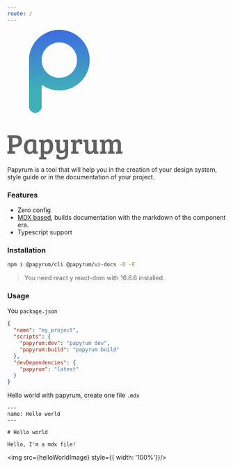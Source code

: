 ```yaml
---
route: /
---
```




<div style={{ textAlign: 'center'}}>
  <svg width="266" height="299" viewBox="0 0 266 299" fill="none" xmlns="http://www.w3.org/2000/svg">
    <path fill-rule="evenodd" clip-rule="evenodd" d="M119.755 139.509C158.279 139.509 189.509 108.279 189.509 69.7546C189.509 31.2302 158.279 0 119.755 0C81.2302 0 50 31.2302 50 69.7546C50 70.1551 50.0034 70.5548 50.0101 70.9538C50.0034 71.135 50 71.3171 50 71.5V176.5C50 184.508 56.4919 191 64.5 191C72.5081 191 79 184.508 79 176.5V126.372C90.4645 134.639 104.541 139.509 119.755 139.509ZM79 71.7214C80.0261 93.3419 97.8801 110.556 119.755 110.556C142.288 110.556 160.556 92.2885 160.556 69.7546C160.556 47.2207 142.288 28.9534 119.755 28.9534C97.2207 28.9534 78.9534 47.2207 78.9534 69.7546C78.9534 69.9675 78.9551 70.18 78.9583 70.3921C78.9859 70.7578 79 71.1273 79 71.5V71.7214Z" fill="#C4C4C4"/>
    <path fill-rule="evenodd" clip-rule="evenodd" d="M119.755 139.509C158.279 139.509 189.509 108.279 189.509 69.7546C189.509 31.2302 158.279 0 119.755 0C81.2302 0 50 31.2302 50 69.7546C50 70.1551 50.0034 70.5548 50.0101 70.9538C50.0034 71.135 50 71.3171 50 71.5V176.5C50 184.508 56.4919 191 64.5 191C72.5081 191 79 184.508 79 176.5V126.372C90.4645 134.639 104.541 139.509 119.755 139.509ZM79 71.7214C80.0261 93.3419 97.8801 110.556 119.755 110.556C142.288 110.556 160.556 92.2885 160.556 69.7546C160.556 47.2207 142.288 28.9534 119.755 28.9534C97.2207 28.9534 78.9534 47.2207 78.9534 69.7546C78.9534 69.9675 78.9551 70.18 78.9583 70.3921C78.9859 70.7578 79 71.1273 79 71.5V71.7214Z" fill="url(#paint0_linear)"/>
    <path d="M0.0480001 285V279.816L2.16 279.624C3.39733 279.496 4.016 278.899 4.016 277.832V248.072L0.368 247.88V242.44H18.672C23.4507 242.44 27.1627 243.571 29.808 245.832C32.496 248.051 33.84 251.4 33.84 255.88C33.84 260.36 32.3253 263.859 29.296 266.376C26.2667 268.851 22.256 270.088 17.264 270.088H11.824V279.368L17.968 279.56V285H0.0480001ZM11.824 263.88H16.432C22.6613 263.88 25.776 261.341 25.776 256.264C25.776 253.192 24.9653 251.165 23.344 250.184C21.7653 249.16 19.2267 248.648 15.728 248.648H11.824V263.88ZM66.598 254.088V277.896C66.598 278.579 66.7047 279.048 66.918 279.304C67.174 279.56 67.6007 279.709 68.198 279.752L70.246 279.88V285H60.07V281.288L59.878 281.224C57.7447 284.296 54.822 285.832 51.11 285.832C46.758 285.832 43.5367 284.445 41.446 281.672C39.3553 278.899 38.31 275.101 38.31 270.28C38.31 264.477 39.718 259.955 42.534 256.712C45.35 253.469 49.574 251.848 55.206 251.848C58.8327 251.848 62.63 252.595 66.598 254.088ZM59.174 274.824V258.248C57.9793 257.693 56.3367 257.416 54.246 257.416C51.3873 257.416 49.318 258.568 48.038 260.872C46.758 263.176 46.118 266.227 46.118 270.024C46.118 276.936 48.3367 280.392 52.774 280.392C54.6513 280.392 56.1873 279.837 57.382 278.728C58.5767 277.576 59.174 276.275 59.174 274.824ZM77.1335 291.08V260.104C77.1335 259.379 77.0055 258.888 76.7495 258.632C76.5362 258.333 76.1308 258.184 75.5335 258.184L72.8455 257.992V252.808H83.6615V256.968C84.3442 255.688 85.5815 254.515 87.3735 253.448C89.1655 252.381 91.2988 251.848 93.7735 251.848C101.496 251.848 105.358 257.267 105.358 268.104C105.358 273.864 104.099 278.28 101.582 281.352C99.0642 284.424 95.6508 285.96 91.3415 285.96C88.7815 285.96 86.4988 285.341 84.4935 284.104V292.936L89.6775 293.192V298.248H73.1655V293.384L75.2775 293.192C75.9175 293.107 76.3868 292.915 76.6855 292.616C76.9842 292.36 77.1335 291.848 77.1335 291.08ZM97.4215 268.744C97.4215 261.619 95.2668 258.056 90.9575 258.056C89.1655 258.056 87.6295 258.611 86.3495 259.72C85.1122 260.787 84.4935 262.067 84.4935 263.56V278.28C86.1148 279.347 88.0775 279.88 90.3815 279.88C92.7282 279.88 94.4775 278.813 95.6295 276.68C96.8242 274.547 97.4215 271.901 97.4215 268.744ZM133.477 283.784V278.92C131.13 282.248 127.674 283.912 123.109 283.912C116.495 283.912 113.189 280.221 113.189 272.84V259.976C113.189 258.824 112.655 258.227 111.589 258.184L109.541 258.056V252.808H120.805V271.176C120.805 273.437 121.125 275.144 121.765 276.296C122.405 277.448 123.727 278.024 125.733 278.024C127.738 278.024 129.338 277.405 130.533 276.168C131.77 274.931 132.389 273.437 132.389 271.688V260.104C132.389 259.379 132.261 258.888 132.005 258.632C131.791 258.333 131.386 258.184 130.789 258.184L128.741 258.056V252.808H140.005V283.784C140.005 288.947 138.746 292.723 136.229 295.112C133.754 297.501 129.978 298.696 124.901 298.696C119.866 298.696 115.941 297.992 113.125 296.584V287.688L119.205 287.176V290.248C119.205 291.4 119.738 292.168 120.805 292.552C121.871 292.979 123.343 293.192 125.221 293.192C130.725 293.192 133.477 290.056 133.477 283.784ZM150.58 277.832V260.104C150.58 259.421 150.452 258.952 150.196 258.696C149.983 258.397 149.577 258.227 148.98 258.184L146.292 257.992V252.808H157.108V257.608C157.876 255.944 159.071 254.579 160.692 253.512C162.313 252.403 164.169 251.848 166.26 251.848C168.393 251.848 170.42 252.317 172.34 253.256V262.792L166.388 263.24V260.296C166.388 259.443 166.175 258.909 165.748 258.696C165.279 258.483 164.703 258.376 164.02 258.376C162.313 258.376 160.905 258.995 159.796 260.232C158.729 261.427 158.196 262.963 158.196 264.84V279.688L163.764 279.944V285H146.612V280.136L148.724 279.944C149.364 279.859 149.833 279.688 150.132 279.432C150.431 279.133 150.58 278.6 150.58 277.832ZM209.47 279.944V285H199.102V280.84C196.755 284.168 193.299 285.832 188.734 285.832C182.12 285.832 178.814 282.141 178.814 274.76V259.976C178.814 258.824 178.28 258.227 177.214 258.184L175.166 258.056V252.808H186.43V273.096C186.43 275.357 186.75 277.064 187.39 278.216C188.03 279.368 189.352 279.944 191.358 279.944C193.363 279.944 194.963 279.325 196.158 278.088C197.395 276.851 198.014 275.357 198.014 273.608V260.104C198.014 259.421 197.886 258.952 197.63 258.696C197.416 258.397 197.011 258.227 196.414 258.184L194.366 258.056V252.808H205.63V277.896C205.63 278.579 205.736 279.048 205.95 279.304C206.163 279.517 206.59 279.667 207.229 279.752L209.47 279.944ZM212.978 257.992V252.808H223.794V256.968C226.183 253.555 229.447 251.848 233.586 251.848C237.767 251.848 240.583 253.555 242.034 256.968C244.423 253.555 247.666 251.848 251.762 251.848C254.834 251.848 257.202 252.787 258.866 254.664C260.53 256.499 261.362 259.272 261.362 262.984V279.688L265.01 279.88V285H249.778V280.136L251.89 279.944C252.53 279.859 252.978 279.688 253.234 279.432C253.533 279.133 253.703 278.621 253.746 277.896V264.648C253.746 262.301 253.469 260.573 252.914 259.464C252.402 258.312 251.165 257.736 249.202 257.736C247.239 257.736 245.725 258.333 244.658 259.528C243.634 260.723 243.122 262.323 243.122 264.328V279.688L246.642 279.88V285H231.538V280.136L233.65 279.944C234.29 279.859 234.759 279.688 235.058 279.432C235.357 279.133 235.506 278.6 235.506 277.832V264.648C235.506 262.301 235.229 260.573 234.674 259.464C234.162 258.312 232.903 257.736 230.898 257.736C228.935 257.736 227.442 258.355 226.418 259.592C225.394 260.829 224.882 262.365 224.882 264.2V279.688L228.338 279.88V285H213.234V280.136L215.346 279.944C215.986 279.859 216.455 279.688 216.754 279.432C217.053 279.133 217.202 278.6 217.202 277.832H217.266V260.168C217.266 259.443 217.138 258.952 216.882 258.696C216.669 258.397 216.263 258.227 215.666 258.184L212.978 257.992Z" fill="#616161"/>
    <defs>
    <linearGradient id="paint0_linear" x1="119.755" y1="0" x2="119.755" y2="139.509" gradientUnits="userSpaceOnUse">
    <stop stop-color="#3E6CE1"/>
    <stop offset="1" stop-color="#3FB0B8"/>
    </linearGradient>
    </defs>
  </svg>
</div>


Papyrum is a tool that will help you in the creation of your design system, style guide or in the documentation of your project.

### Features

- Zero config
- [MDX based](https://mdxjs.com/), builds documentation with the markdown of the component era.
- Typescript support

### Installation

```bash
npm i @papyrum/cli @papyrum/ui-docs -D -E
```

> You need react y react-dom with 16.8.6 installed.

### Usage

You `package.json`

```json
{
  "name": "my_project",
  "scripts": {
    "papyrum:dev": "papyrum dev",
    "papyrum:build": "papyrum build"
  },
  "devDependencies": {
    "papyrum": "latest"
  }
}
```

Hello world with papyrum, create one file `.mdx`

```
---
name: Hello world
---

# Hello world

Hello, I'm a mdx file!
```

<img src={helloWorldImage} style={{ width: '100%'}}/>
